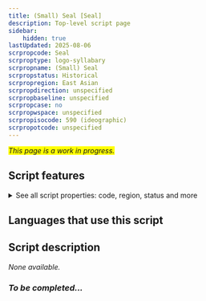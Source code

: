 ```yaml
---
title: (Small) Seal [Seal]
description: Top-level script page
sidebar:
    hidden: true
lastUpdated: 2025-08-06
scrpropcode: Seal
scrproptype: logo-syllabary
scrpropname: (Small) Seal
scrpropstatus: Historical
scrpropregion: East Asian
scrpropdirection: unspecified
scrpropbaseline: unspecified
scrpropcase: no
scrpropwspace: unspecified
scrpropisocode: 590 (ideographic)
scrpropotcode: unspecified
---
```


<span style='background-color:yellow'>_This page is a work in progress._</span>


## Script features

<details>
<summary> See all script properties: code, region, status and more</summary>
<ScriptInfo />
</details>

## Languages that use this script

<WsList script='Seal' wsMax='5' />

## Script description

_None available._

### _To be completed..._

